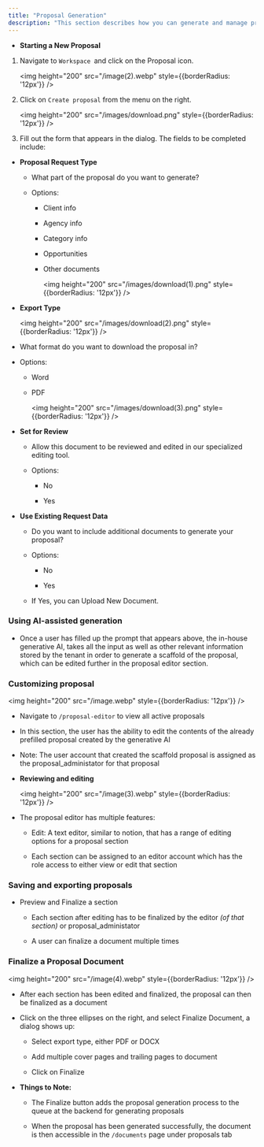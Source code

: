 ```yaml
---
title: "Proposal Generation"
description: "This section describes how you can generate and manage proposals on Kontratar for your business."
---
```


* **Starting a New Proposal**

1. Navigate to `Workspace `and click on the Proposal icon.

   <img height="200" src="/image(2).webp" style={{borderRadius: '12px'}} />

2. Click on `Create proposal` from the menu on the right.

   <img height="200" src="/images/download.png" style={{borderRadius: '12px'}} />

3. Fill out the form that appears in the dialog. The fields to be completed include:

* **Proposal Request Type**

  * What part of the proposal do you want to generate?

  * Options:

    * Client info

    * Agency info

    * Category info

    * Opportunities

    * Other documents

      <img height="200" src="/images/download(1).png" style={{borderRadius: '12px'}} />

* **Export Type**

  <img height="200" src="/images/download(2).png" style={{borderRadius: '12px'}} />

* What format do you want to download the proposal in?

* Options:

  * Word

  * PDF

    <img height="200" src="/images/download(3).png" style={{borderRadius: '12px'}} />

* **Set for Review**

  * Allow this document to be reviewed and edited in our specialized editing tool.

  * Options:

    * No

    * Yes

* **Use Existing Request Data**

  * Do you want to include additional documents to generate your proposal?

  * Options:

    * No

    * Yes

  * If Yes, you can Upload New Document.

### **Using AI-assisted generation**

* Once a user has filled up the prompt that appears above, the in-house generative AI, takes all the input as well as other relevant information stored by the tenant in order to generate a scaffold of the proposal, which can be edited further in the proposal editor section.

### **Customizing proposal**

<img height="200" src="/image.webp" style={{borderRadius: '12px'}} />

* Navigate to `/proposal-editor` to view all active proposals

* In this section, the user has the ability to edit the contents of the already prefilled proposal created by the generative AI

* Note: The user account that created the scaffold proposal is assigned as the proposal\_administator for that proposal

* **Reviewing and editing**

  <img height="200" src="/image(3).webp" style={{borderRadius: '12px'}} />

* The proposal editor has multiple features:

  * Edit: A  text editor, similar to notion, that has a range of editing options for a proposal section

  * Each section can be assigned to an editor account which has the role access to either view or edit that section

### **Saving and exporting proposals**

* Preview and Finalize a section

  * Each section after editing has to be finalized by the editor *(of that section)* or proposal\_administator

  * A user can finalize a document multiple times

### **Finalize a Proposal Document**

<img height="200" src="/image(4).webp" style={{borderRadius: '12px'}} />

* After each section has been edited and finalized, the proposal can then be finalized as a document

* Click on the three ellipses on the right, and select Finalize Document, a dialog shows up:

  * Select export type, either PDF or DOCX

  * Add multiple cover pages and trailing pages to document

  * Click on Finalize

* **Things to Note:**

  * The Finalize button adds the proposal generation process to the queue at the backend for generating proposals

  * When the proposal has been generated successfully, the document is then accessible in the `/documents` page under proposals tab